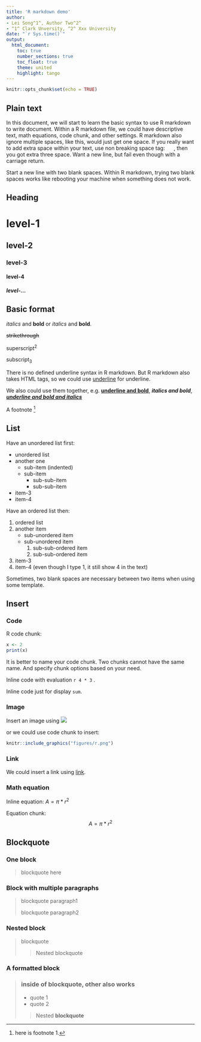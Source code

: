 ```yaml
---
title: 'R markdown demo'
author: 
- Lei Song^1^, Author Two^2^
- ^1^ Clark Unversity, ^2^ Xxx University
date: "`r Sys.time()`"
output: 
  html_document:
    toc: true
    number_sections: true
    toc_float: true
    theme: united
    highlight: tango
---
```


```r
knitr::opts_chunk$set(echo = TRUE)
```

## Plain text
In this document, we will start to learn the basic syntax to use R markdown to write document. Within a R markdown file, we could have descriptive text, math equations, code chunk, and other settings. R markdown also ignore     multiple spaces, like            this, would     just get one     space. If you really want to add extra space within your text, use non breaking space tag: &nbsp; &nbsp; &nbsp;, then you got extra three space.
Want a new line, but fail even though with a carriage return. 

Start a new line with two blank spaces. Within R markdown, trying two blank spaces works like rebooting your machine when something does not work.

## Heading
# level-1
## level-2
### level-3
#### level-4
##### level-...

## Basic format

*italics* and **bold** or _italics_ and __bold__.

~~strikethrough~~

superscript^2^

subscript~3~

There is no defined underline syntax in R markdown. But R markdown also takes HTML tags, so we could use <ins>underline</ins> for underline.

We also could use them together, e.g. **<ins>underline and bold</ins>**, ***italics and bold***, ***<ins>underline and bold and italics</ins>***

A footnote [^1]

[^1]: here is footnote 1.

## List

Have an unordered list first:

* unordered list
* another one
    * sub-item (indented)
    * sub-item
      + sub-sub-item
      + sub-sub-item
- item-3
* item-4

Have an ordered list then:

1. ordered list
2. another item
    + sub-unordered item
    + sub-unordered item
      1. sub-sub-ordered item
      2. sub-sub-ordered item
3. item-3
1. item-4 (even though I type 1, it still show 4 in the text)
      
Sometimes, two blank spaces are necessary between two items when using some template.

## Insert
### Code
R code chunk:
```r
x <- 2
print(x)
```

It is better to name your code chunk. Two chunks cannot have the same name. And specify chunk options based on your need.

Inline code with evaluation `r 4 * 3` .

Inline code just for display `sum`.

### Image
Insert an image using ![](figures/r.png)

or we could use code chunk to insert:

```r
knitr::include_graphics("figures/r.png")
```

### Link
We could insert a link using [link](https://www.r-project.org).

### Math equation
Inline equation: $A = \pi*r^{2}$

Equation chunk: $$A = \pi*r^{2}$$

## Blockquote

### One block

> blockquote here

### Block with multiple paragraphs

> blockquote paragraph1
>
> blockquote paragraph2

### Nested block

> blockquote
>
>> Nested blockquote

### A formatted block

> ### inside of blockquote, other also works
>
> - quote 1
> - quote 2
>
>> Nested **blockquote**
